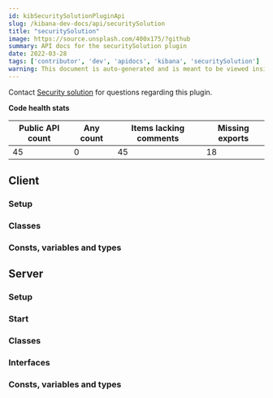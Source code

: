 ```yaml
---
id: kibSecuritySolutionPluginApi
slug: /kibana-dev-docs/api/securitySolution
title: "securitySolution"
image: https://source.unsplash.com/400x175/?github
summary: API docs for the securitySolution plugin
date: 2022-03-28
tags: ['contributor', 'dev', 'apidocs', 'kibana', 'securitySolution']
warning: This document is auto-generated and is meant to be viewed inside our experimental, new docs system. Reach out in #docs-engineering for more info.
---
```




Contact [Security solution](https://github.com/orgs/elastic/teams/security-solution) for questions regarding this plugin.

**Code health stats**

| Public API count  | Any count | Items lacking comments | Missing exports |
|-------------------|-----------|------------------------|-----------------|
| 45 | 0 | 45 | 18 |

## Client

### Setup
<DocDefinitionList data={[securitySolutionObj.client.setup]}/>

### Classes
<DocDefinitionList data={securitySolutionObj.client.classes}/>

### Consts, variables and types
<DocDefinitionList data={securitySolutionObj.client.misc}/>

## Server

### Setup
<DocDefinitionList data={[securitySolutionObj.server.setup]}/>

### Start
<DocDefinitionList data={[securitySolutionObj.server.start]}/>

### Classes
<DocDefinitionList data={securitySolutionObj.server.classes}/>

### Interfaces
<DocDefinitionList data={securitySolutionObj.server.interfaces}/>

### Consts, variables and types
<DocDefinitionList data={securitySolutionObj.server.misc}/>

